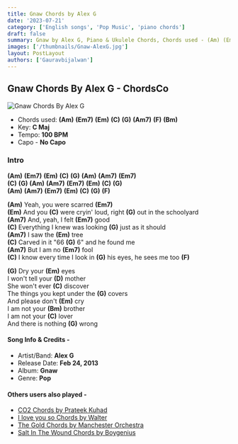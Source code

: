 ```yaml
---
title: Gnaw Chords by Alex G
date: '2023-07-21'
category: ['English songs', 'Pop Music', 'piano chords']
draft: false
summary: Gnaw by Alex G, Piano & Ukulele Chords, Chords used - (Am) (Em7) (Em) (C) (G) (Am7) (F) (Bm),  Key - C major.
images: ['/thumbnails/Gnaw-AlexG.jpg']
layout: PostLayout
authors: ['Gauravbijalwan']
---
```


## Gnaw Chords By Alex G - ChordsCo

![Gnaw Chords By Alex G](/thumbnails/Gnaw-AlexG.jpg)

- Chords used: **(Am)** **(Em7)** **(Em)** **(C)** **(G)** **(Am7)** **(F)** **(Bm)**
- Key: **C Maj**
- Tempo: **100 BPM**
- Capo - **No Capo**

### Intro

**(Am)** **(Em7)** **(Em)** **(C)** **(G)** **(Am)** **(Am7)** **(Em7)** \
**(C)** **(G)** **(Am)** **(Am7)** **(Em7)** **(Em)** **(C)** **(G)** \
**(Am)** **(Am7)** **(Em7)** **(Em)** **(C)** **(G)** **(F)**

**(Am)** Yeah, you were scarred **(Em7)**\
**(Em)** And you **(C)** were cryin' loud, right **(G)** out in the schoolyard\
**(Am7)** And, yeah, I felt **(Em7)** good\
**(C)** Everything I knew was looking **(G)** just as it should\
**(Am7)** I saw the **(Em)** tree\
**(C)** Carved in it "66 **(G)** 6" and he found me\
**(Am7)** But I am no **(Em7)** fool\
**(C)** I know every time I look in **(G)** his eyes, he sees me too **(F)**

**(G)** Dry your **(Em)** eyes\
I won't tell your **(D)** mother\
She won't ever **(C)** discover\
The things you kept under the **(G)** covers\
And please don't **(Em)** cry\
I am not your **(Bm)** brother\
I am not your **(C)** lover\
And there is nothing **(G)** wrong

#### Song Info & Credits -

- Artist/Band: **Alex G**
- Release Date: **Feb 24, 2013**
- Album: **Gnaw**
- Genre: **Pop**

#### Others users also played -

- [CO2 Chords by Prateek Kuhad](https://www.chordsco.com/chords/co2-chords-by-prateek-kuhad)
- [I love you so Chords by Walter](https://www.chordsco.com/chords/i-love-you-so-chords-by-walter)
- [The Gold Chords by Manchester Orchestra](https://www.chordsco.com/chords/the-gold-chords-by-manchester-orchestra)
- [Salt In The Wound Chords by Boygenius](https://www.chordsco.com/chords/salt-in-the-wound-chords-by-boygenius)

